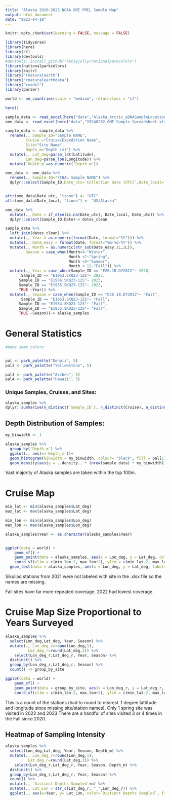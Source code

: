 ```yaml
---
title: "Alaska 2020-2023 NOAA OME PMEL Sample Map"
output: html_document
date: "2023-04-18"
---
```

```r
knitr::opts_chunk$set(warning = FALSE, message = FALSE) 
```

```r
library(tidyverse)
library(here)
library(sf)
library(devtools)
#devtools::install_github("katiejolly/nationalparkcolors")
library(nationalparkcolors)
library(knitr)
library("rnaturalearth")
library("rnaturalearthdata")
library("readxl")
library(parzer)

world <- ne_countries(scale = "medium", returnclass = "sf")

here()
```

```r
sample_data <- read_excel(here("data","Alaska_Arctic_eDNASampleLocations.xlsx"))
ome_data <- read_excel(here("data","20240202_OME_Sample_Spreadsheet.xlsx"))

sample_data <- sample_data %>% 
  rename(., Sample_ID="Sample NAME",
         Cruise ="Cruise/Expedition Name",
         Site="Site Name",
         Depth_m="Depth (m)") %>% 
  mutate(., Lat_deg=parse_lat(Latitude),
         Lon_deg=parse_lon(Longitude)) %>% 
  mutate(`Depth_m`=as.numeric(`Depth_m`))

ome_data <- ome_data %>% 
  rename(., Sample_ID="FINAL Sample NAME") %>% 
  dplyr::select(Sample_ID,Date_utc=`Collection Date (UTC)`,Date_local=`Collection Date (local)`)


attr(ome_data$Date_utc, "tzone") <- "UTC"
attr(ome_data$Date_local, "tzone") <- "US/Alaska"

ome_data %>% 
  mutate(., Date = if_else(is.na(Date_utc), Date_local, Date_utc)) %>% 
  dplyr::select(Sample_ID,Date)-> dates_clean

sample_data %>% 
  left_join(dates_clean) %>% 
  mutate(., Year = as.numeric(format(Date, format="%Y"))) %>% 
  mutate(., Date_easy = format(Date, format="%m-%d-%Y")) %>% 
  mutate(., Month = as.numeric(str_sub(Date_easy,1L,2L)),
         Season = case_when(Month<4~"Winter",
                            Month <7~"Spring",
                            Month <9~"Summer",
                            Month < 12~"Fall")) %>% 
  mutate(., Year = case_when(Sample_ID == "E26.1B.DY2012"~ 2020,
       Sample_ID == "E1953.SKQ23-12S"~ 2023, 
      Sample_ID == "E1954.SKQ23-12S"~ 2023,
      Sample_ID == "E1955.SKQ23-12S"~ 2023,
      TRUE ~Year)) %>% 
  mutate(., Season = case_when(Sample_ID == "E26.1B.DY2012"~ "Fall",
       Sample_ID == "E1953.SKQ23-12S"~ "Fall", 
      Sample_ID == "E1954.SKQ23-12S"~ "Fall",
      Sample_ID == "E1955.SKQ23-12S"~ "Fall",
      TRUE ~Season))-> alaska_samples


```
# General Statistics
```r
#make some colors


pal <- park_palette("Denali", 5)
pal2 <- park_palette("Yellowstone", 5)

pal3 <- park_palette("Arches", 5)
pal4 <- park_palette("Hawaii", 5)
```



### Unique Samples, Cruises, and Sites:
```r

alaska_samples %>% 
dplyr::summarise(n_distinct(`Sample_ID`), n_distinct(Cruise), n_distinct(`Site`))

```

## Depth Distribution of Samples:

```r
my_binwidth <- 1

alaska_samples %>%  
  group_by(`Depth_m`) %>% 
  ggplot(., aes(x=`Depth_m`))+
  geom_histogram(binwidth = my_binwidth, colour= "black", fill = pal[1]) +
  geom_density(aes(y = ..density.. * (nrow(sample_data) * my_binwidth)), fill=pal[1], alpha = .4) +theme_bw() + scale_x_sqrt(breaks=c(0,10,50,100,200,400,600)) +xlab("Depth (m)") + ylab("Count")
```
  
Vast majority of Alaska samples are taken within the top 100m.

# Cruise Map

```r

min_lat <- min(alaska_samples$Lat_deg)
max_lat <- max(alaska_samples$Lat_deg)

min_lon <- min(alaska_samples$Lon_deg)
max_lon <- max(alaska_samples$Lon_deg)

alaska_samples$Year <- as.character(alaska_samples$Year)


ggplot(data = world) +
    geom_sf() +
    geom_point(data = alaska_samples, aes(x = Lon_deg, y = Lat_deg, colour=Year)) +
    coord_sf(xlim = c(min_lon-2, max_lon+2), ylim = c(min_lat-2, max_lat+2), expand = FALSE) +theme_bw() +xlab("Longitude") +ylab("Latitude") +scale_color_manual(values=c(pal[1],pal2[1],pal2[5],pal3[1])) +
  geom_text(data = alaska_samples, aes(x = Lon_deg, y = Lat_deg, label=Site),size = 0.5) +facet_grid(Season~Year)


```

Sikuliaq stations from 2021 were not labeled with site in the .xlsx file so the names are missing.

Fall sites have far more repeated coverage. 2022 had lowest coverage.

# Cruise Map Size Proportional to Years Surveyed
```r

alaska_samples %>% 
  select(Lon_deg,Lat_deg, Year, Season) %>% 
  mutate(., Lon_deg_r=round(Lon_deg,1),
          Lat_deg_r=round(Lat_deg,1)) %>% 
    select(Lon_deg_r,Lat_deg_r, Year, Season) %>% 
  distinct() %>% 
  group_by(Lon_deg_r,Lat_deg_r, Season) %>% 
  count() -> group_by_site

ggplot(data = world) +
    geom_sf() +
    geom_point(data = group_by_site, aes(x = Lon_deg_r, y = Lat_deg_r, size=n),alpha=0.6, colour=pal[1]) +
    coord_sf(xlim = c(min_lon-2, max_lon+2), ylim = c(min_lat-2, max_lat+2), expand = FALSE) +theme_bw() +xlab("Longitude") +ylab("Latitude") +facet_grid(.~Season)


```

This is a count of the stations (had to round to nearest .1 degree lattitude and longitude since missing site/station names). Only 1 spring site was visited in 2022 and 2023 There are a handful of sites visited 3 or 4 times in the Fall since 2020. 

## Heatmap of Sampling Intensity
```r

alaska_samples %>% 
  select(Lon_deg,Lat_deg, Year, Season, Depth_m) %>% 
  mutate(., Lon_deg_r=round(Lon_deg,1),
          Lat_deg_r=round(Lat_deg,1)) %>% 
    select(Lon_deg_r,Lat_deg_r, Year, Season, Depth_m) %>% 
  distinct() %>% 
  group_by(Lon_deg_r,Lat_deg_r, Year, Season) %>% 
  count() %>% 
  mutate(., `Distinct Depths Sampled`=n) %>% 
  mutate(., Lat_Lon = str_c(Lat_deg_r, "_",Lon_deg_r)) %>% 
  ggplot(., aes(x=Year, y= Lat_Lon, color=`Distinct Depths Sampled`, fill=`Distinct Depths Sampled`)) +geom_tile() +facet_grid(.~Season)


```




